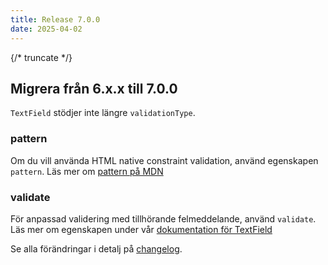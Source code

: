 ```yaml
---
title: Release 7.0.0
date: 2025-04-02
---
```


{/* truncate */}

## Migrera från 6.x.x till 7.0.0

`TextField` stödjer inte längre `validationType`.

### pattern

Om du vill använda HTML native constraint validation, använd egenskapen `pattern`.
Läs mer om [pattern på MDN](https://developer.mozilla.org/en-US/docs/Web/HTML/Reference/Elements/input#pattern)

### validate

För anpassad validering med tillhörande felmeddelande, använd `validate`.
Läs mer om egenskapen under vår [dokumentation för TextField](/components/textfield/#egen-validering)

Se alla förändringar i detalj på [changelog](/changelog/7.0.0).
